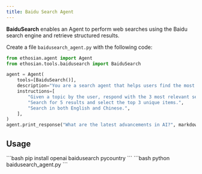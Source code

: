 ```yaml
---
title: Baidu Search Agent
---
```

**BaiduSearch** enables an Agent to perform web searches using the Baidu search engine and retrieve structured results.

Create a file `baidusearch_agent.py` with the following code:

```python baidusearch_agent.py
from ethosian.agent import Agent
from ethosian.tools.baidusearch import BaiduSearch

agent = Agent(
    tools=[BaiduSearch()],
    description="You are a search agent that helps users find the most relevant information using Baidu.",
    instructions=[
        "Given a topic by the user, respond with the 3 most relevant search results about that topic.",
        "Search for 5 results and select the top 3 unique items.",
        "Search in both English and Chinese.",
    ],
)
agent.print_response("What are the latest advancements in AI?", markdown=True)
```
## Usage

<Steps>
  <Snippet file="create-venv-step.mdx" />

  <Step title="Install libraries">
    ```bash
    pip install openai baidusearch pycountry
    ```
  </Step>

  <Step title="Run the agent">
    ```bash
    python baidusearch_agent.py
    ```
  </Step>

</Steps>
